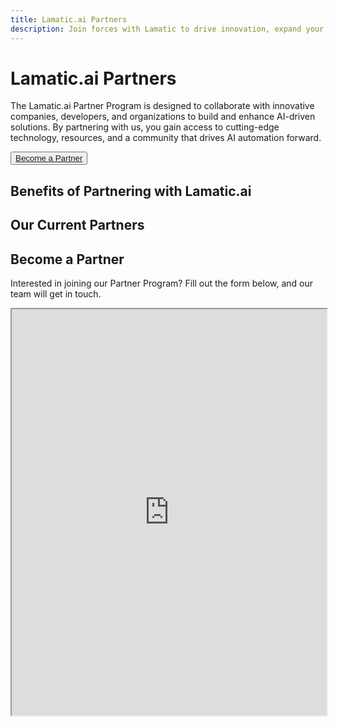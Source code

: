 ```yaml
---
title: Lamatic.ai Partners
description: Join forces with Lamatic to drive innovation, expand your business reach, and deliver exceptional value to customers worldwide.
---
```


# Lamatic.ai Partners

The Lamatic.ai Partner Program is designed to collaborate with innovative companies, developers, and organizations to build and enhance AI-driven solutions. By partnering with us, you gain access to cutting-edge technology, resources, and a community that drives AI automation forward.

<Button variant="destructive" className="mt-3" href="#become-a-partner" size="sm" asChild>
<a href="#become-a-partner">Become a Partner</a>
</Button>

## Benefits of Partnering with Lamatic.ai
<div className="grid grid-cols-1 md:grid-cols-2 lg:grid-cols-3 gap-6 my-8">
  <BenefitCard 
    icon="🔮"
    title="Exclusive Preview Access"
    description="Get exclusive previews of upcoming updates and innovations, giving you a competitive edge and more time to integrate new features."
  />
  
  <BenefitCard 
    icon="📣"
    title="Joint Marketing Power"
    description="Amplify your reach through joint marketing campaigns, events, and case studies to build credibility and attract new clients."
  />
  
  <BenefitCard 
    icon="🛠️"
    title="Premium Technical Support"
    description="Access dedicated technical support, training materials, and documentation to ensure smooth implementation and operation."
  />
  
  <BenefitCard 
    icon="💰"
    title="Financial Incentives"
    description="Benefit from referral programs, shared revenue models, and exclusive discounts that boost your bottom line."
  />
  
  <BenefitCard 
    icon="🤖"
    title="AI Integration Expertise"
    description="Work closely with our team to integrate and optimize AI-driven solutions for your specific use cases and client needs."
  />
</div>

## Our Current Partners
<PartnersGrid/>

## Become a Partner

Interested in joining our Partner Program? Fill out the form below, and our team will get in touch.

<iframe 
  className="airtable-embed" 
  src="https://airtable.com/embed/app7b9wDyU73T6rN2/paggY2zrbHQhFamVL/form" 
  width="100%" 
  height="650">
</iframe>
